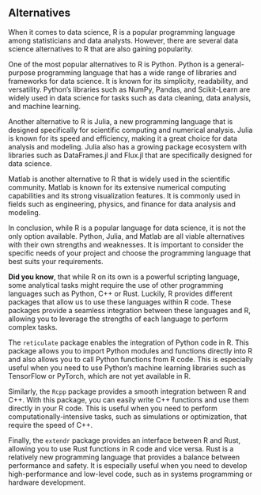 ## Alternatives

When it comes to data science, R is a popular programming language among statisticians and data analysts. However, there are several data science alternatives to R that are also gaining popularity.

One of the most popular alternatives to R is Python. Python is a general-purpose programming language that has a wide range of libraries and frameworks for data science. It is known for its simplicity, readability, and versatility. Python's libraries such as NumPy, Pandas, and Scikit-Learn are widely used in data science for tasks such as data cleaning, data analysis, and machine learning.

Another alternative to R is Julia, a new programming language that is designed specifically for scientific computing and numerical analysis. Julia is known for its speed and efficiency, making it a great choice for data analysis and modeling. Julia also has a growing package ecosystem with libraries such as DataFrames.jl and Flux.jl that are specifically designed for data science.

Matlab is another alternative to R that is widely used in the scientific community. Matlab is known for its extensive numerical computing capabilities and its strong visualization features. It is commonly used in fields such as engineering, physics, and finance for data analysis and modeling.

In conclusion, while R is a popular language for data science, it is not the only option available. Python, Julia, and Matlab are all viable alternatives with their own strengths and weaknesses. It is important to consider the specific needs of your project and choose the programming language that best suits your requirements.

**Did you know**, that while R on its own is a powerful scripting language, some analytical tasks might require the use of other programming languages such as Python, C++ or Rust. Luckily, R provides different packages that allow us to use these languages within R code. These packages provide a seamless integration between these languages and R, allowing you to leverage the strengths of each language to perform complex tasks.

The `reticulate` package enables the integration of Python code in R. This package allows you to import Python modules and functions directly into R and also allows you to call Python functions from R code. This is especially useful when you need to use Python's machine learning libraries such as TensorFlow or PyTorch, which are not yet available in R.

Similarly, the `Rcpp` package provides a smooth integration between R and C++. With this package, you can easily write C++ functions and use them directly in your R code. This is useful when you need to perform computationally-intensive tasks, such as simulations or optimization, that require the speed of C++.

Finally, the `extendr` package provides an interface between R and Rust, allowing you to use Rust functions in R code and vice versa. Rust is a relatively new programming language that provides a balance between performance and safety. It is especially useful when you need to develop high-performance and low-level code, such as in systems programming or hardware development.
